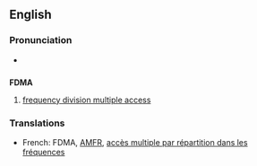 ==English==

===Pronunciation===
*{{audio|en-us-FDMA.ogg|Audio (US)}}

==={{initialism}}===
'''FDMA'''
# [[frequency division multiple access]]

===Translations===
*French: FDMA, [[AMFR]], [[accès multiple par répartition dans les fréquences]]